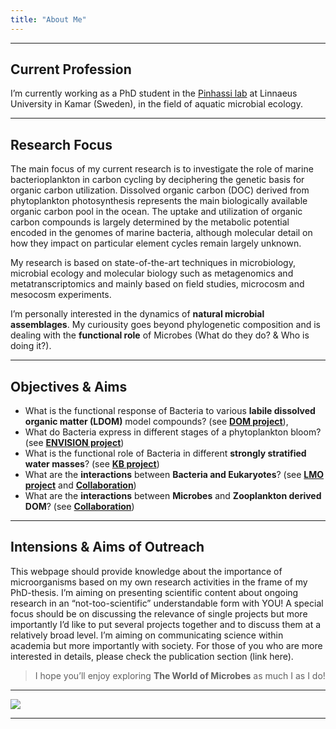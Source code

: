 ```yaml
---
title: "About Me"
---
```


---

## **Current Profession**

I'm currently working as a PhD student in the [Pinhassi lab](https://lnu.se/en/staff/jarone.pinhassi/) at Linnaeus University in Kamar (Sweden), in the field of aquatic microbial ecology.

---

## **Research Focus**

The main focus of my current research is to investigate the role of marine bacterioplankton in carbon cycling by deciphering the genetic basis for organic carbon utilization. Dissolved organic carbon (DOC) derived from phytoplankton photosynthesis represents the main biologically available organic carbon pool in the ocean. The uptake and utilization of organic carbon compounds is largely determined by the metabolic potential encoded in the genomes of marine bacteria, although molecular detail on how they impact on particular element cycles remain largely unknown.

My research is based on state-of-the-art techniques in microbiology, microbial ecology and molecular biology such as metagenomics and metatranscriptomics and mainly based on field studies, microcosm and mesocosm experiments.

I'm personally interested in the dynamics of **natural microbial assemblages**. My curiousity goes beyond phylogenetic composition and is dealing with the **functional role** of Microbes (What do they do? & Who is doing it?).

---

## **Objectives & Aims**

- What is the functional response of Bacteria to various **labile dissolved organic matter (LDOM)** model compounds? (see <a href="project1.html">**DOM project**</a>),
- What do Bacteria express in different stages of a phytoplankton bloom? (see <a href="project2.html">**ENVISION project**</a>)
- What is the functional role of Bacteria in different **strongly stratified water masses**? (see <a href="project3.html">**KB project**</a>)
- What are the **interactions** between **Bacteria and Eukaryotes**? (see <a href="project4.html">**LMO project**</a> and <a href="project5.html">**Collaboration**</a>)
- What are the **interactions** between **Microbes** and **Zooplankton derived DOM**? (see <a href="project6.html">**Collaboration**</a>)

---

## **Intensions & Aims of Outreach**

This webpage should provide knowledge about the importance of microorganisms based on my own research activities in the frame of my PhD-thesis. I'm aiming on presenting scientific content about ongoing research in an "not-too-scientific" understandable form with YOU! A special focus should be on discussing the relevance of single projects but more importantly I'd like to put several projects together and to discuss them at a relatively broad level. I'm aiming on communicating science within academia but more importantly with society. For those of you who are more interested in details, please check the publication section (link here).


>I hope you'll enjoy exploring **The World of Microbes** as much I as I do!

---

<img id="cv" src="Ben_high_res_CV_webpage_blur.jpg"/>

---

